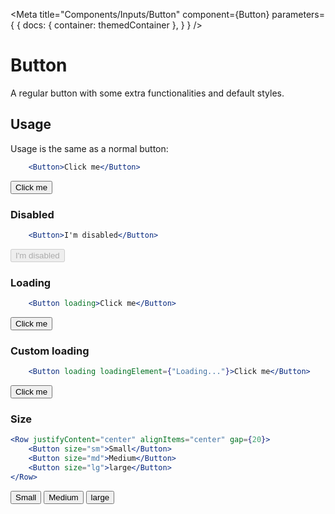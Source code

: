 
<Meta
    title="Components/Inputs/Button"
    component={Button}
    parameters={
        {
            docs: {
                container: themedContainer
            },
        }
    }
/>

# Button

A regular button with some extra functionalities and default styles.

## Usage

Usage is the same as a normal button:

````jsx
    <Button>Click me</Button>
````

<Canvas>
    <Row justifyContent="center">
        <Button>Click me</Button>
    </Row>
</Canvas>

### Disabled

````jsx
    <Button>I'm disabled️</Button>
````

<Canvas>
    <Row justifyContent="center">
        <Button disabled>I'm disabled</Button>
    </Row>
</Canvas>

### Loading

````jsx
    <Button loading>Click me</Button>
````

<Canvas>
    <Row justifyContent="center">
        <Button loading>Click me</Button>
    </Row>
</Canvas>

### Custom loading

````jsx
    <Button loading loadingElement={"Loading..."}>Click me</Button>
````

<Canvas>
    <Row justifyContent="center">
        <Button loading loadingElement={"Loading..."}>Click me</Button>
    </Row>
</Canvas>

### Size

````jsx
<Row justifyContent="center" alignItems="center" gap={20}>
    <Button size="sm">Small</Button>
    <Button size="md">Medium</Button>
    <Button size="lg">large</Button>
</Row>
````

<Canvas>
    <Row justifyContent="center" alignItems="center" gap={20}>
        <Button size="sm">Small</Button>
        <Button size="md">Medium</Button>
        <Button size="lg">large</Button>
    </Row>
</Canvas>
